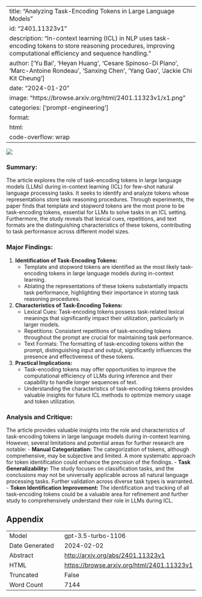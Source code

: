 
---
title: "Analyzing Task-Encoding Tokens in Large Language Models"
id: "2401.11323v1"
description: "In-context learning (ICL) in NLP uses task-encoding tokens to store reasoning procedures, improving computational efficiency and sequence handling."
author: ['Yu Bai', 'Heyan Huang', 'Cesare Spinoso-Di Piano', 'Marc-Antoine Rondeau', 'Sanxing Chen', 'Yang Gao', 'Jackie Chi Kit Cheung']
date: "2024-01-20"
image: "https://browse.arxiv.org/html/2401.11323v1/x1.png"
categories: ['prompt-engineering']
format:
  html:
    code-overflow: wrap
---

![](https://browse.arxiv.org/html/2401.11323v1/x1.png)

### **Summary:**
The article explores the role of task-encoding tokens in large language models (LLMs) during in-context learning (ICL) for few-shot natural language processing tasks. It seeks to identify and analyze tokens whose representations store task reasoning procedures. Through experiments, the paper finds that template and stopword tokens are the most prone to be task-encoding tokens, essential for LLMs to solve tasks in an ICL setting. Furthermore, the study reveals that lexical cues, repetitions, and text formats are the distinguishing characteristics of these tokens, contributing to task performance across different model sizes.

### **Major Findings:**
1. **Identification of Task-Encoding Tokens:**
   - Template and stopword tokens are identified as the most likely task-encoding tokens in large language models during in-context learning.
   - Ablating the representations of these tokens substantially impacts task performance, highlighting their importance in storing task reasoning procedures.
  
2. **Characteristics of Task-Encoding Tokens:**
   - Lexical Cues: Task-encoding tokens possess task-related lexical meanings that significantly impact their utilization, particularly in larger models.
   - Repetitions: Consistent repetitions of task-encoding tokens throughout the prompt are crucial for maintaining task performance.
   - Text Formats: The formatting of task-encoding tokens within the prompt, distinguishing input and output, significantly influences the presence and effectiveness of these tokens.

3. **Practical Implications:**
   - Task-encoding tokens may offer opportunities to improve the computational efficiency of LLMs during inference and their capability to handle longer sequences of text.
   - Understanding the characteristics of task-encoding tokens provides valuable insights for future ICL methods to optimize memory usage and token utilization.

### **Analysis and Critique:**
The article provides valuable insights into the role and characteristics of task-encoding tokens in large language models during in-context learning. However, several limitations and potential areas for further research are notable:
- **Manual Categorization:** The categorization of tokens, although comprehensive, may be subjective and limited. A more systematic approach for token identification could enhance the precision of the findings.
- **Task Generalizability:** The study focuses on classification tasks, and the conclusions may not be universally applicable across all natural language processing tasks. Further validation across diverse task types is warranted.
- **Token Identification Improvement:** The identification and tracking of all task-encoding tokens could be a valuable area for refinement and further study to comprehensively understand their role in LLMs during ICL.

## Appendix

|          |          |
|----------|----------|
| Model     | gpt-3.5-turbo-1106       |
| Date Generated     | 2024-02-02       |
| Abstract | [http://arxiv.org/abs/2401.11323v1](http://arxiv.org/abs/2401.11323v1)        |
| HTML     | [https://browse.arxiv.org/html/2401.11323v1](https://browse.arxiv.org/html/2401.11323v1)       |
| Truncated       | False       |
| Word Count       | 7144       |